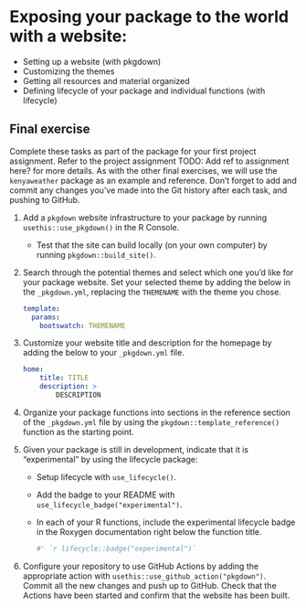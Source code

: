 # Exposing your package to the world with a website:

- Setting up a website (with pkgdown)
- Customizing the themes
- Getting all resources and material organized
- Defining lifecycle of your package and individual functions (with lifecycle)

## Final exercise {#09-final-exercise}

Complete these tasks as part of the package for your first project assignment.
Refer to the project assignment TODO: Add ref to assignment here?
for more details. As with the other final exercises,
we will use the `kenyaweather` package as an example and reference.
Don't forget to add and commit any changes you've made into the Git history
after each task, and pushing to GitHub.

1. Add a `pkgdown` website infrastructure to your package by running 
`usethis::use_pkgdown()` in the R Console.
    - Test that the site can build locally (on your own computer) by running 
    `pkgdown::build_site()`.

2. Search through the potential themes and select which one you'd like for your
package website. Set your selected theme by adding the below in the
`_pkgdown.yml`, replacing the `THEMENAME` with the theme you chose.


    ```yaml
    template:
      params:
        bootswatch: THEMENAME
    ```

3. Customize your website title and description for the homepage by adding
the below to your `_pkgdown.yml` file.

    ```yaml
    home:
        title: TITLE
        description: >
            DESCRIPTION
    ```

4. Organize your package functions into sections in the reference section of
the `_pkgdown.yml` file by using the `pkgdown::template_reference()` function as
the starting point.

5. Given your package is still in development, indicate that it is
"experimental" by using the lifecycle package:
    - Setup lifecycle with `use_lifecycle()`.
    - Add the badge to your README with `use_lifecycle_badge("experimental")`.
    - In each of your R functions, include the experimental lifecycle badge
    in the Roxygen documentation right below the function title.
    
        ```r
        #' `r lifecycle::badge("experimental")`
        ```

6. Configure your repository to use GitHub Actions by adding the appropriate
action with `usethis::use_github_action("pkgdown")`. Commit all the new
changes and push up to GitHub. Check that the Actions have been started
and confirm that the website has been built.
